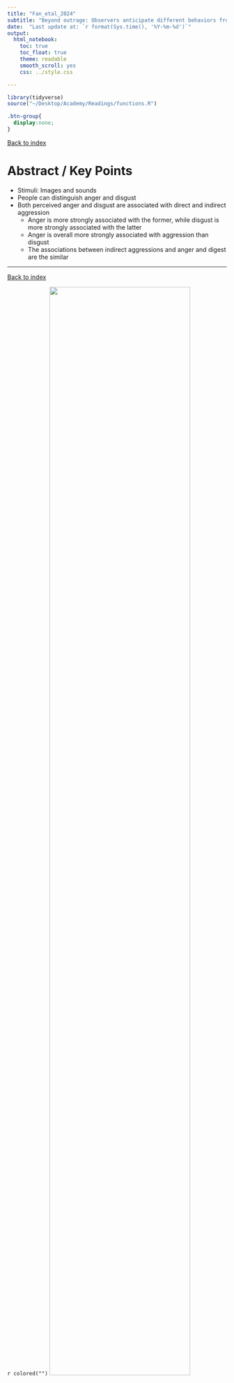 ```yaml
---
title: "Fan_etal_2024"
subtitle: "Beyond outrage: Observers anticipate different behaviors from expressors of anger versus disgust. Social Psychological and Personality Science, 15(4), 450–460. https://doi.org/10.1177/19485506231176954"
date:  "Last update at: `r format(Sys.time(), '%Y-%m-%d')`"
output: 
  html_notebook:
    toc: true
    toc_float: true
    theme: readable
    smooth_scroll: yes
    css: ../style.css

---
```


```r
library(tidyverse)
source("~/Desktop/Academy/Readings/functions.R")
```

```css
.btn-group{
  display:none;
}
```

[Back to index](../index.nb.html)

# Abstract / Key Points

- Stimuli: Images and sounds
- People can distinguish anger and disgust 
- Both perceived anger and disgust are associated with direct and indirect aggression
  - Anger is more strongly associated with the former, while disgust is more strongly associated with the latter
  - Anger is overall more strongly associated with aggression than disgust
  - The associations between indirect aggressions and anger and digest are the similar 

-----
[Back to index](../index.nb.html)

`r colored("")`
<img src="Screenshots.png" width=80%>















  

